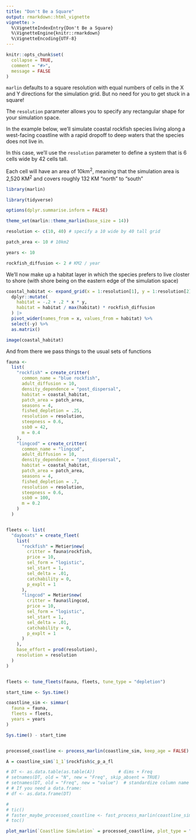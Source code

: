 ```yaml
---
title: "Don't Be a Square"
output: rmarkdown::html_vignette
vignette: >
  %\VignetteIndexEntry{Don't Be a Square}
  %\VignetteEngine{knitr::rmarkdown}
  %\VignetteEncoding{UTF-8}
---
```


```r
knitr::opts_chunk$set(
  collapse = TRUE,
  comment = "#>",
  message = FALSE
)
```

`marlin` defaults to a square resolution with equal numbers of cells in the X and Y directions for the simulation grid. But no need for you to get stuck in a square! 

The `resolution` parameter allows you to specify any rectangular shape for your simulation space. 

In the example below, we'll simulate coastal rockfish species living along a west-facing coastline with a rapid dropoff to deep waters that the species does not live in.

In this case, we'll use the `resolution` parameter to define a system that is 6 cells wide by 42 cells tall.

Each cell will have an area of 10km^2^, meaning that the simulation area is 2,520 KM^2^ and covers roughly 132 KM "north" to "south"

```r
library(marlin)

library(tidyverse)

options(dplyr.summarise.inform = FALSE)

theme_set(marlin::theme_marlin(base_size = 14))

resolution <- c(10, 40) # specify a 10 wide by 40 tall grid

patch_area <- 10 # 10km2

years <- 10

rockfish_diffusion <- 2 # KM2 / year
```


We'll now make up a habitat layer in which the species prefers to live closter to shore (with shore being on the eastern edge of the simulation space)

```r
coastal_habitat <- expand_grid(x = 1:resolution[1], y = 1:resolution[2]) %>%
  dplyr::mutate(
    habitat = -.2 + .2 * x * y,
    habitat = habitat / max(habitat) * rockfish_diffusion
  ) |>
  pivot_wider(names_from = x, values_from = habitat) %>%
  select(-y) %>%
  as.matrix()

image(coastal_habitat)
```

And from there we pass things to the usual sets of functions

```r
fauna <-
  list(
    "rockfish" = create_critter(
      common_name = "blue rockfish",
      adult_diffusion = 10,
      density_dependence = "post_dispersal",
      habitat = coastal_habitat,
      patch_area = patch_area,
      seasons = 4,
      fished_depletion = .25,
      resolution = resolution,
      steepness = 0.6,
      ssb0 = 42,
      m = 0.4
    ),
    "lingcod" = create_critter(
      common_name = "lingcod",
      adult_diffusion = 10,
      density_dependence = "post_dispersal",
      habitat = coastal_habitat,
      patch_area = patch_area,
      seasons = 4,
      fished_depletion = .7,
      resolution = resolution,
      steepness = 0.6,
      ssb0 = 100,
      m = 0.2
    )
  )


fleets <- list(
  "dayboats" = create_fleet(
    list(
      "rockfish" = Metier$new(
        critter = fauna$rockfish,
        price = 10,
        sel_form = "logistic",
        sel_start = 1,
        sel_delta = .01,
        catchability = 0,
        p_explt = 1
      ),
      "lingcod" = Metier$new(
        critter = fauna$lingcod,
        price = 10,
        sel_form = "logistic",
        sel_start = 1,
        sel_delta = .01,
        catchability = 0,
        p_explt = 1
      )
    ),
    base_effort = prod(resolution),
    resolution = resolution
  )
)


fleets <- tune_fleets(fauna, fleets, tune_type = "depletion")

start_time <- Sys.time()

coastline_sim <- simmar(
  fauna = fauna,
  fleets = fleets,
  years = years
)

Sys.time() - start_time


processed_coastline <- process_marlin(coastline_sim, keep_age = FALSE)

A = coastline_sim$`1_1`$rockfish$c_p_a_fl

# DT <- as.data.table(as.table(A))         # dims + Freq
# setnames(DT, old = "N", new = "Freq", skip_absent = TRUE)
# setnames(DT, old = "Freq", new = "value")  # standardize column name
# # If you need a data.frame:
# df <- as.data.frame(DT)

# 
# tic()
# faster_maybe_processed_coastline <- fast_process_marlin(coastline_sim, keep_age = FALSE)
# toc()

```

```r
plot_marlin(`Coastline Simulation` = processed_coastline, plot_type = "space")
```
